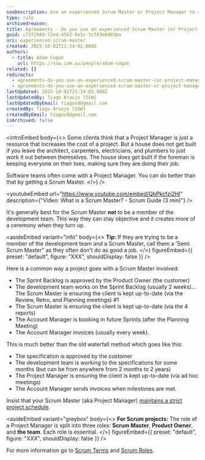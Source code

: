 ```yaml
---
seoDescription: Use an experienced Scrum Master or Project Manager to streamline your software development project and ensure timely delivery
type: rule
archivedreason:
title: Agreements - Do you use an experienced Scrum Master (or Project Manager)?
guid: c73f2949-72ed-4562-8e3c-3cf03e0403ba
uri: experienced-scrum-master
created: 2025-10-02T21:14:02.000Z
authors:
  - title: Adam Cogan
    url: https://ssw.com.au/people/adam-cogan
related: []
redirects:
  - agreements-do-you-use-an-experienced-scrum-master-(or-project-manager)
  - agreements-do-you-use-an-experienced-scrum-master-or-project-manager
lastUpdated: 2025-10-02T21:14:02.000Z
lastUpdatedBy: Tiago Araújo [SSW]
lastUpdatedByEmail: tiagov8@gmail.com
createdBy: Tiago Araújo [SSW]
createdByEmail: tiagov8@gmail.com
isArchived: false
---
```


<introEmbed
  body={<>
Some clients think that a Project Manager is just a resource that increases the cost of a project. But a house does not get built if you leave the architect, carpenters, electricians, and plumbers to just work it out between themselves. The house does get built if the foreman is keeping everyone on their toes, making sure they are doing their job.

Software teams often come with a Project Manager. You can do better than that by getting a Scrum Master.
  </>}
/>

<youtubeEmbed url="https://www.youtube.com/embed/QbPkcfzi2HI" description={"Video: What is a Scrum Master? - Scrum Guide (3 min)"} />


It's generally best for the Scrum Master **not** to be a member of the development team. This way they can stay objective and it creates more of a ceremony when they turn up.


<asideEmbed
  variant="info"
  body={<>
    **Tip:** If they are trying to be a member of the development team and a Scrum Master, call them a 'Semi Scrum Master" as they often don't do as good a job.
  </>}
  figureEmbed={{
    preset: "default",
    figure: "XXX",
    shouldDisplay: false
  }}
/>


Here is a common way a project goes with a Scrum Master involved:

* The Sprint Backlog is approved by the Product Owner (the customer)
* The development team works on the Sprint Backlog (usually 2 weeks)... The Scrum Master is ensuring the client is kept up-to-date (via the Review, Retro, and Planning meetings) #1
* The Scrum Master is ensuring the client is kept up-to-date (via the 4 reports)
* The Account Manager is booking in future Sprints (after the Planning Meeting)
* The Account Manager invoices (usually every week).

This is much better than the old waterfall method which goes like this:

* The specification is approved by the customer
* The development team is working to the specifications for some months (but can be from anywhere from 2 months to 2 years)
* The Project Manager is ensuring the client is kept up-to-date (via ad hoc meetings)
* The Account Manager sends invoices when milestones are met.

Insist that your Scrum Master (aka Project Manager) [maintains a strict project schedule](/does-your-scrum-master-aka-project-manager-maintain-a-strict-project-schedule).


<asideEmbed
  variant="greybox"
  body={<>
    **For Scrum projects:** The role of a Project Manager is split into three roles: **Scrum Master**, **Product Owner**, and **the team**. Each role is essential.
  </>}
  figureEmbed={{
    preset: "default",
    figure: "XXX",
    shouldDisplay: false
  }}
/>


For more information go to [Scrum Terms](https://www.scrum.org/resources/scrum-glossary) and [Scrum Roles](https://resources.scrumalliance.org/Article/scrum-team).
